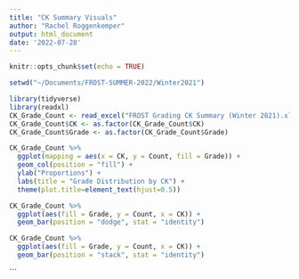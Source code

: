 ```yaml
---
title: "CK Summary Visuals"
author: "Rachel Roggenkemper"
output: html_document
date: '2022-07-28'
---
```


```r
knitr::opts_chunk$set(echo = TRUE)
```

```r
setwd("~/Documents/FROST-SUMMER-2022/Winter2021")

library(tidyverse)
library(readxl)  
CK_Grade_Count <- read_excel("FROST Grading CK Summary (Winter 2021).xlsx")
CK_Grade_Count$CK <- as.factor(CK_Grade_Count$CK)
CK_Grade_Count$Grade <- as.factor(CK_Grade_Count$Grade)
```

```r
CK_Grade_Count %>%
  ggplot(mapping = aes(x = CK, y = Count, fill = Grade)) +
  geom_col(position = "fill") +
  ylab("Proportions") +
  labs(title = "Grade Distribution by CK") +
  theme(plot.title=element_text(hjust=0.5))
```

```r
CK_Grade_Count %>%
  ggplot(aes(fill = Grade, y = Count, x = CK)) + 
  geom_bar(position = "dodge", stat = "identity")
```

```r
CK_Grade_Count %>%
  ggplot(aes(fill = Grade, y = Count, x = CK)) + 
  geom_bar(position = "stack", stat = "identity")
```
```





